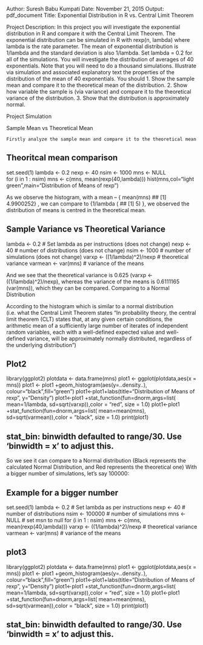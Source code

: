 Author: Suresh Babu Kumpati
Date: November 21, 2015
Output: pdf_document
Title: Exponential Distribution in R  vs. Central Limit Theorem

Project Description:
In this project you will investigate the exponential distribution in R and compare it with the Central Limit Theorem. The exponential distribution can be simulated in R with rexp(n, lambda) where lambda is the rate parameter. The mean of exponential distribution is 1/lambda and the standard deviation is also 1/lambda. Set lambda = 0.2 for all of the simulations. You will investigate the distribution of averages of 40 exponentials. Note that you will need to do a thousand simulations.
Illustrate via simulation and associated explanatory text the properties of the distribution of the mean of 40 exponentials. You should
1.	Show the sample mean and compare it to the theoretical mean of the distribution.
2.	Show how variable the sample is (via variance) and compare it to the theoretical variance of the distribution.
3.	Show that the distribution is approximately normal.

Project Simulation

Sample Mean vs Theoretical Mean

 	Firstly analyze the sample mean and compare it to the theoretical mean

## Theoritcal mean comparison 	
set.seed(1)
lambda <- 0.2 
nexp <- 40 
nsim <- 1000 
mns <- NULL  
for (i in 1 : nsim) mns <- c(mns, mean(rexp(40,lambda)))
hist(mns,col="light green",main="Distribution of Means of rexp")

 
As we observe the histogram, with a mean – { mean(mns)  ## [1] 4.9900252} , we can compare to {1/lambda ( ## [1] 5) }, we observed the distribution of means is centred in the theoretical mean. 

## Sample Variance vs Theoretical Variance
lambda <- 0.2 # Set lambda as per instructions (does not change)
nexp <- 40 # number of distributions (does not change)
nsim <- 1000 # number of simulations (does not change)
varxp <- ((1/lambda)^2)/nexp # theoretical variance
varmean <- var(mns) # variance of the means

And we see that the theoretical variance is 0.625 (varxp <- ((1/lambda)^2)/nexp), whereas the variance of the means is 0.6111165 (var(mns)), which they can be compared.
Comparing to a Normal Distribution

According to the histogram which is similar to a normal distribution (i.e. what the Central Limit Theorem states “In probability theory, the central limit theorem (CLT) states that, at any given certain conditions, the arithmetic mean of a sufficiently large number of iterates of independent random variables, each with a well-defined expected value and well-defined variance, will be approximately normally distributed, regardless of the underlying distribution”)

## Plot2
library(ggplot2)
plotdata <- data.frame(mns)
plot1 <- ggplot(plotdata,aes(x = mns))
plot1 <- plot1 +geom_histogram(aes(y=..density..), colour="black",fill="green")
plot1<-plot1+labs(title="Distribution of Means of rexp", y="Density")
plot1<-plot1 +stat_function(fun=dnorm,args=list( mean=1/lambda, sd=sqrt(varxp)),color = "red", size = 1.0)
plot1<-plot1 +stat_function(fun=dnorm,args=list( mean=mean(mns), sd=sqrt(varmean)),color = "black", size = 1.0)
print(plot1)

 
## stat_bin: binwidth defaulted to range/30. Use 'binwidth = x' to adjust this.
So we see it can compare to a Normal distribution (Black represents the calculated Normal Distribution, and Red represents the theoretical one)
With a bigger number of simulations, let’s say 100000:

## Example for a bigger number
set.seed(1)
lambda <- 0.2 # Set lambda as per instructions
nexp <- 40 # number of distributions
nsim <- 100000 # number of simulations
mns <- NULL  # set msn to null 
for (i in 1 : nsim) mns <- c(mns, mean(rexp(40,lambda)))
varxp <- ((1/lambda)^2)/nexp # theoretical variance
varmean <- var(mns) # variance of the means

## plot3
library(ggplot2)
plotdata <- data.frame(mns)
plot1 <- ggplot(plotdata,aes(x = mns))
plot1 <- plot1 +geom_histogram(aes(y=..density..), colour="black",fill="green")
plot1<-plot1+labs(title="Distribution of Means of rexp", y="Density")
plot1<-plot1 +stat_function(fun=dnorm,args=list( mean=1/lambda, sd=sqrt(varxp)),color = "red", size = 1.0)
plot1<-plot1 +stat_function(fun=dnorm,args=list( mean=mean(mns), sd=sqrt(varmean)),color = "black", size = 1.0)
print(plot1)

 
## stat_bin: binwidth defaulted to range/30. Use 'binwidth = x' to adjust this.

